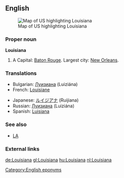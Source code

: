 ==English==
[[Image:Map of USA highlighting Louisiana.png|thumb|right|Map of US highlighting Louisiana]]

===Proper noun===
'''Louisiana'''

#A {{USstate}} Capital: [[Baton Rouge]]. Largest city: [[New Orleans]].

===Translations===
{{top}}
*Bulgarian: [[Луизиана]] (Luiziána) {{f}}
*French: [[Louisiane]] {{f}}
{{mid}}
*Japanese: [[ルイジアナ]] (Ruijiana) 
*Russian: [[Луизиана#Russian|Луизиана]] (Luiziána) {{f}}
*Spanish: [[Luisiana]]
{{bottom}}

===See also===
*[[LA]]

===External links===
{{pedialite}}

[[Category:English eponyms]]

[[de:Louisiana]]
[[gl:Louisiana]]
[[hu:Louisiana]]
[[nl:Louisiana]]